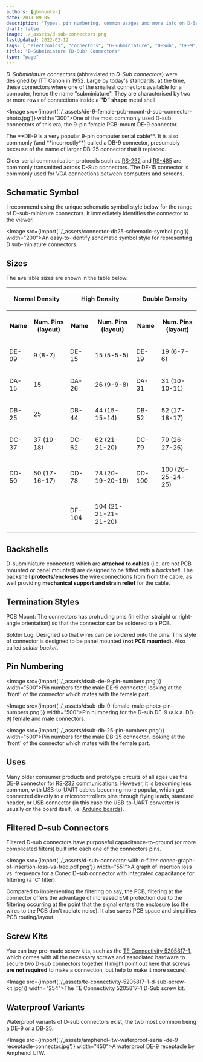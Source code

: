 ```yaml
---
authors: [gbmhunter]
date: 2011-09-05
description: "Types, pin numbering, common usages and more info on D-Subminiature (D-Sub) connectors."
draft: false
image: ./_assets/d-sub-connectors.png
lastUpdated: 2022-02-12
tags: [ "electronics", "connectors", "D-Subminiature", "D-Sub", "DE-9", "DB-9", "DB-25", "ITT Canon", "backshells", "screw kits" ]
title: "D-Subminiature (D-Sub) Connectors"
type: "page"
---
```


_D-Subminiature connectors_ (abbreviated to _D-Sub connectors_) were designed by ITT Canon in 1952. Large by today's standards, at the time, these connectors where one of the smallest connectors available for a computer, hence the name "subminiature". They are characterised by two or more rows of connections inside a **"D" shape** metal shell.

<Image src={import('./_assets/de-9-female-pcb-mount-d-sub-connector-photo.jpg')} width="300">One of the most commonly used D-sub connectors of this era, the 9-pin female PCB-mount DE-9 connector.</Image> 

<Aside type="tip">
The **DE-9 is a very popular 9-pin computer serial cable**. It is also commonly (and **incorrectly**) called a DB-9 connector, presumably because of the name of larger DB-25 connector that it replaced.
</Aside>

Older serial communication protocols such as [RS-232](/electronics/communication-protocols/rs-232-protocol/) and [RS-485](/electronics/communication-protocols/rs-485-protocol/) are commonly transmitted across D-Sub connectors. The DE-15 connector is commonly used for VGA connections between computers and screens.

## Schematic Symbol

I recommend using the unique schematic symbol style below for the range of D-sub-miniature connectors. It immediately identifies the connector to the viewer.

<Image src={import('./_assets/connector-db25-schematic-symbol.png')} width="200">An easy-to-identify schematic symbol style for representing D sub-miniature connectors.</Image>

## Sizes

The available sizes are shown in the table below.

<table>
<tbody>
<tr>
<th colspan="2"><p>Normal Density</p></th>
<th colspan="2"><p>High Density</p></th>
<th colspan="2"><p>Double Density</p></th>
</tr>
<tr>
<th><p>Name</p></th>
<th><p>Num. Pins (layout)</p></th>
<th><p>Name</p></th>
<th><p>Num. Pins (layout)</p></th>
<th><p>Name</p></th>
<th><p>Num. Pins (layout)</p></th>
</tr>
<tr>
<td><p>DE-09</p></td>
<td><p>9 (8-7)</p></td>
<td><p>DE-15</p></td>
<td><p>15 (5-5-5)</p></td>
<td><p>DE-19</p></td>
<td><p>19 (6-7-6)</p></td>
</tr>
<tr>
<td><p>DA-15</p></td>
<td><p>15</p></td>
<td><p>DA-26</p></td>
<td><p>26 (9-9-8)</p></td>
<td><p>DA-31</p></td>
<td><p>31 (10-10-11)</p></td>
</tr>
<tr>
<td><p>DB-25</p></td>
<td><p>25</p></td>
<td><p>DB-44</p></td>
<td><p>44 (15-15-14)</p></td>
<td><p>DB-52</p></td>
<td><p>52 (17-18-17)</p></td>
</tr>
<tr>
<td><p>DC-37</p></td>
<td><p>37 (19-18)</p></td>
<td><p>DC-62</p></td>
<td><p>62 (21-21-20)</p></td>
<td><p>DC-79</p></td>
<td><p>79 (26-27-26)</p></td>
</tr>
<tr>
<td><p>DD-50</p></td>
<td><p>50 (17-16-17)</p></td>
<td><p>DD-78</p></td>
<td><p>78 (20-19-20-19)</p></td>
<td><p>DD-100</p></td>
<td><p>100 (26-25-24-25)</p></td>
</tr>
<tr>
<td></td>
<td></td>
<td><p>DF-104</p></td>
<td><p>104 (21-21-21-21-20)</p></td>
<td></td>
<td></td>
</tr>
</tbody>
</table>

## Backshells

D-subminiature connectors which are **attached to cables** (i.e. are not PCB mounted or panel mounted) are designed to be fitted with a _backshell_. The backshell **protects/encloses** the wire connections from from the cable, as well providing **mechanical support and strain relief** for the cable.

## Termination Styles

PCB Mount: The connectors has protruding pins (in either straight or right-angle orientation) so that the connector can be soldered to a PCB.

Solder Lug: Designed so that wires can be soldered onto the pins. This style of connector is designed to be panel mounted (**not PCB mounted**). Also called _solder bucket_.

## Pin Numbering

<Image src={import('./_assets/dsub-de-9-pin-numbers.png')} width="500">Pin numbers for the male DE-9 connector, looking at the 'front' of the connector which mates with the female part.</Image>

<Image src={import('./_assets/dsub-db-9-female-male-photo-pin-numbers.png')} width="500">Pin numbering for the D-sub DE-9 (a.k.a. DB-9) female and male connectors.</Image>

<Image src={import('./_assets/dsub-db-25-pin-numbers.png')} width="500">Pin numbers for the male DB-25 connector, looking at the 'front' of the connector which mates with the female part.</Image>

## Uses

Many older consumer products and prototype circuits of all ages use the DE-9 connector for [RS-232 communications](/electronics/communication-protocols/rs-232-protocol). However, it is becoming less common, with USB-to-UART cables becoming more popular, which get connected directly to a microcontrollers pins through flying leads, standard header, or USB connector (in this case the USB-to-UART converter is usually on the board itself, i.e. [Arduino boards](/programming/microcontrollers/arduino)).

## Filtered D-sub Connectors

Filtered D-sub connectors have purposeful capacitance-to-ground (or more complicated filters) built into each one of the connectors pins.

<Image src={import('./_assets/d-sub-connector-with-c-filter-conec-graph-of-insertion-loss-vs-freq.pdf.png')} width="551">A graph of insertion loss vs. frequency for a Conec D-sub connector with integrated capacitance for filtering (a 'C' filter).</Image>

Compared to implementing the filtering on say, the PCB, filtering at the connector offers the advantage of increased EMI protection due to the filtering occurring at the point that the signal enters the enclosure (so the wires to the PCB don't radiate noise). It also saves PCB space and simplifies PCB routing/layout.

## Screw Kits

You can buy pre-made screw kits, such as the [TE Connectivity 5205817-1](http://www.digikey.co.nz/product-search/en?vendor=0&keywords=5205817-1&stock=1), which comes with all the necessary screws and associated hardware to secure two D-sub connectors together (I might point out here that screws **are not required** to make a connection, but help to make it more secure).

<Image src={import('./_assets/te-connectivity-5205817-1-d-sub-screw-kit.jpg')} width="254">The TE Connectivity 5205817-1 D-Sub screw kit.</Image>

## Waterproof Variants

Waterproof variants of D-sub connectors exist, the two most common being a DE-9 or a DB-25.

<Image src={import('./_assets/amphenol-ltw-waterproof-serial-de-9-receptacle-connector.jpg')} width="450">A waterproof DE-9 receptacle by Amphenol LTW.</Image>
